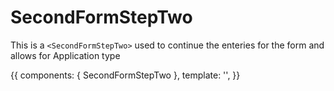 <!-- SecondFormStepTwo.stories.mdx -->


<Meta
  title="Components/form--stepper/form-steps/SecondFormStepTwo"
  component={SecondFormStepTwo}
  decorators={[withKnobs]}
/>

# SecondFormStepTwo

This is a `<SecondFormStepTwo>` used to continue the enteries for the form and allows for Application type

<Props of={SecondFormStepTwo} />

<Canvas>
  <Story
    name="Primary"
    height="500px"
  >
    {{
      components: { SecondFormStepTwo },
      template: '<SecondFormStepTwo :handle-next-section="() => {}"/>',
    }}
  </Story>
</Canvas>
